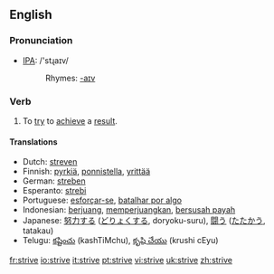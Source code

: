 ==English==

===Pronunciation===
*[[w:IPA|IPA]]: /'stɻaɪv/
*:Rhymes: [[Rhymes:English:-aɪv|-aɪv]]

===Verb===
{{irregverb|'''to strive'''|'''[[strives]]'''|'''[[strove]]'''|'''[[striven]]'''|'''[[striving]]'''}}

# To [[try]] to [[achieve]] a [[result]].

====Translations====
*Dutch: [[streven]]
*Finnish: [[pyrkiä]], [[ponnistella]], [[yrittää]]
*German: [[streben]]
*Esperanto: [[strebi]]
*Portuguese: [[esforçar-se]], [[batalhar por algo]]
*Indonesian: [[juang|berjuang]], [[juang|memperjuangkan]], [[susah payah|bersusah payah]]
*Japanese: [[努力]]する ([[どりょく]]する, doryoku-suru), [[闘う]] ([[たたかう]], tatakau)
*Telugu: [[కష్టించు]] (kashTiMchu), [[కృషి చేయు]] (krushi cEyu)

[[fr:strive]]
[[io:strive]]
[[it:strive]]
[[pt:strive]]
[[vi:strive]]
[[uk:strive]]
[[zh:strive]]
